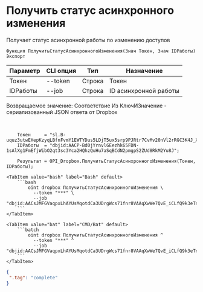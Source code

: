 ﻿---
sidebar_position: 5
---


# Получить статус асинхронного изменения
 Получает статус асинхронной работы по изменению доступов



`Функция ПолучитьСтатусАсинхронногоИзменения(Знач Токен, Знач IDРаботы) Экспорт`

  | Параметр | CLI опция | Тип | Назначение |
  |-|-|-|-|
  | Токен | --token | Строка | Токен |
  | IDРаботы | --job | Строка | ID асинхронной работы |

  
  Возвращаемое значение:   Соответствие Из КлючИЗначение - сериализованный JSON ответа от Dropbox

<br/>




```bsl title="Пример кода"
    Токен     = "sl.B-uquz3utwEHepKzyqLBfnFvmY1EWTYDus5LDjT5ux5srp9PJRtr7CvMv20nVl2rRGC3K4J_X5...";
    IDРаботы  = "dbjid:AACP-Bd0jYrnvlGEezhk65FDN-1sAlXg1FmEfjWibO2qt3sc3Yca2HQhzQuHu7aSqBCdN2pmgpS2ZUd8RkM2Yu8J";

    Результат = OPI_Dropbox.ПолучитьСтатусАсинхронногоИзменения(Токен, IDРаботы);
```
    

 <Tabs>
  
    <TabItem value="bash" label="Bash" default>
        ```bash
            oint dropbox ПолучитьСтатусАсинхронногоИзменения \
              --token "***" \
              --job "dbjid:AACsJMFGVaqpxLhAYUsMqotdCa3UDrgWcs71fnr8VAAqXwWe7QvE_iCLfQ9k3eTnVyHNGBiZqPOuED5z0trQfWN2"
        ```
    </TabItem>
  
    <TabItem value="bat" label="CMD/Bat" default>
        ```batch
            oint dropbox ПолучитьСтатусАсинхронногоИзменения ^
              --token "***" ^
              --job "dbjid:AACsJMFGVaqpxLhAYUsMqotdCa3UDrgWcs71fnr8VAAqXwWe7QvE_iCLfQ9k3eTnVyHNGBiZqPOuED5z0trQfWN2"
        ```
    </TabItem>
</Tabs>


```json title="Результат"
{
 ".tag": "complete"
}
```

